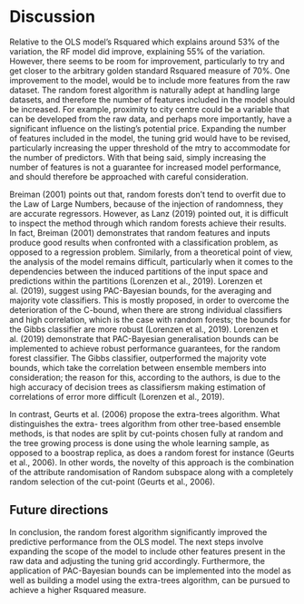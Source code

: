 # Discussion


Relative to the OLS model’s Rsquared which explains around 53% of the variation, the RF model did improve, explaining 55% of the variation. However, there seems to be room for improvement, particularly to try and get closer to the arbitrary golden standard Rsquared measure of 70%.
One improvement to the model, would be to include more features from the raw dataset. The random forest algorithm is naturally adept at handling large datasets, and therefore the number of features included in the model should be increased. For example, proximity to city centre could be a variable that can be developed from the raw data, and perhaps more importantly, have a significant influence on the listing’s potential price. Expanding the number of features included in the model, the tuning grid would have to be revised, particularly increasing the upper threshold of the mtry to accommodate for the number of predictors. With that being said, simply increasing the number of features is not a guarantee for increased model performance, and should therefore be approached with careful consideration.

Breiman (2001) points out that, random forests don’t tend to overfit due to the Law of Large Numbers, because of the injection of randomness, they are accurate regressors. However, as Lanz (2019) pointed out, it is difficult to inspect the method through which random forests achieve their results. In fact, Breiman (2001) demonstrates that random features and inputs produce good results when confronted with a classification problem, as opposed to a regression problem. Similarly, from a theoretical point of view, the analysis of the model remains difficult, particularly when it comes to the dependencies between the induced partitions of the input space and predictions within the partitions (Lorenzen et al., 2019). Lorenzen et al. (2019), suggest using PAC-Bayesian bounds, for the averaging and majority vote classifiers. This is mostly proposed, in order to overcome the deterioration of the C-bound, when there are strong individual classifiers and high correlation, which is the case with random forests; the bounds for the Gibbs classifier are more robust (Lorenzen et al., 2019). Lorenzen et al. (2019) demonstrate that PAC-Bayesian generalisation bounds can be implemented to achieve robust performance guarantees, for the random forest classifier. The Gibbs classifier, outperformed the majority vote bounds, which take the correlation between ensemble members into consideration; the reason for this, according to the authors, is due to the high accuracy of decision trees as classifiersm making estimation of correlations of error more difficult (Lorenzen et al., 2019). 

In contrast, Geurts et al. (2006) propose the extra-trees algorithm. What distinguishes the extra- trees algorithm from other tree-based ensemble methods, is that nodes are split by cut-points chosen fully at random and the tree growing process is done using the whole learning sample, as opposed to a boostrap replica, as does a random forest for instance (Geurts et al., 2006). In other words, the novelty of this approach is the combination of the attribute randomisation of Random subspace along with a completely random selection of the cut-point (Geurts et al., 2006).

## Future directions

In conclusion, the random forest algorithm significantly improved the predictive performance from the OLS model. The next steps involve expanding the scope of the model to include other features present in the raw data and adjusting the tuning grid accordingly. Furthermore, the application of PAC-Bayesian bounds can be implemented into the model as well as building a model using the extra-trees algorithm, can be pursued to achieve a higher Rsquared measure.






